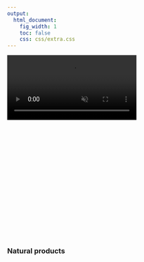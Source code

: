 ```yaml
---
output:
  html_document:
    fig_width: 1
    toc: false
    css: css/extra.css
---
```


<!-- <video autoplay muted loop id="myVideo"> -->
<!-- <source src="images/waves-ruvim-miksanskiy-pexels.mp4" type="video/mp4"> -->
<!-- </video> -->

<!-- <video autoplay muted loop id="myVideo"> -->
<!-- <source src="images/cliffs-rodnae-pexels.mp4" type="video/mp4"> -->
<!-- </video> -->

<video autoplay muted loop id="myVideo">
<source src="images/sea-ad-urpina-pexels.mp4" type="video/mp4">
</video>

<!-- NP goal page title with banner image -->
<div class="page-lead" style="background-image:url(images/goals/lance-anderson-unsplash-np.jpg);padding-top:270px">
<div class="wrap page-lead-content">
<h3 class="header"> 
Natural products
</h3>
</div>
</div>
